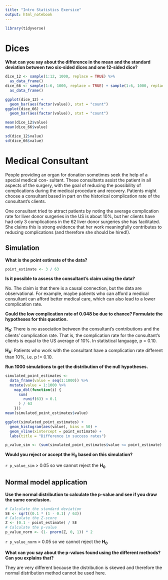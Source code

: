 ```yaml
---
title: "Intro Statistics Exersice"
output: html_notebook
---
```


```r
library(tidyverse)
```

# Dices

**What can you say about the difference in the mean and the standard deviation between two six-sided dices and one 12-sided dice?**

```r
dice_12 <- sample(1:12, 1000, replace = TRUE) %>%
  as_data_frame()
dice_66 <- sample(1:6, 1000, replace = TRUE) + sample(1:6, 1000, replace = TRUE) %>%
  as_data_frame()

ggplot(dice_12) +
  geom_bar(aes(factor(value)), stat = "count")
ggplot(dice_66) +
  geom_bar(aes(factor(value)), stat = "count")

mean(dice_12$value)
mean(dice_66$value)

sd(dice_12$value)
sd(dice_66$value)
```

# Medical Consultant

People providing an organ for donation sometimes seek the help of a special medical con-
sultant. These consultants assist the patient in all aspects of the surgery, with the goal
of reducing the possibility of complications during the medical procedure and recovery.
Patients might choose a consultant based in part on the historical complication rate of the
consultant’s clients.

One consultant tried to attract patients by noting the average complication rate for
liver donor surgeries in the US is about 10%, but her clients have had only 3 complications
in the 62 liver donor surgeries she has facilitated. She claims this is strong evidence that
her work meaningfully contributes to reducing complications (and therefore she should
be hired!).

## Simulation

**What is the point estimate of the data?**

```r
point_estimate <- 3 / 63
```

**Is it possible to assess the consultant’s claim using the data?**

No. The claim is that there is a causal connection, but the data are observational.
For example, maybe patients who can afford a medical consultant can afford better
medical care, which can also lead to a lower complication rate.

**Could the low complication rate of 0.048 be due to chance? Formulate the hypotheses for this question.**

**H<sub>0</sub>**: There is no association between the consultant’s contributions and the clients’ complication rate. That is, the complication rate for the consultant’s clients is equal to the US average of 10%. In statistical language, p = 0.10. 

**H<sub>A</sub>**: Patients who work with the consultant have a complication rate different than 10%, i.e. p != 0.10.

**Run 1000 simulations to get the distribution of the null hypotheses.**

```r
simulated_point_estimates <- 
  data_frame(value = seq(1:1000)) %>%
  mutate(value = 1:1000 %>%
    map_dbl(function(i) {
      sum(
        runif(63) < 0.1
      ) / 63
    }))
mean(simulated_point_estimates$value)

ggplot(simulated_point_estimates) +
  geom_histogram(aes(value), bins = 50) +
  geom_vline(xintercept = point_estimate) +
  labs(title = "Difference in success rates")

p_value_sim <- (sum(simulated_point_estimates$value <= point_estimate) * 2) / 1000
```

**Would you reject or accept the H<sub>0</sub> based on this simulation?**

`r p_value_sim` > 0.05 so we cannot reject the **H<sub>0</sub>**

## Normal model application

**Use the normal distribution to calculate the p-value and see if you draw the same conclusion.**

```r
# Calculate the standard deviation
SE <- sqrt((0.1 * (1 - 0.1) / 63))
# Calculate the Z-score
Z <- (0.1 - point_estimate) / SE
# Calculate the p-value
p_value_norm <- (1- pnorm(Z, 0, 1)) * 2
```

`r p_value_norm` > 0.05 so we cannot reject the **H<sub>0</sub>**

**What can you say about the p-values found using the different methods? Can you explains that?**

They are very different because the distribution is skewed and therefore the normal distribution method cannot be used here.
